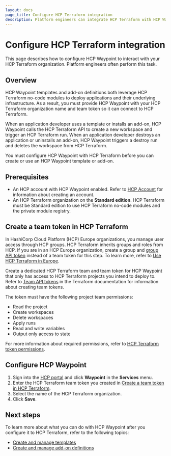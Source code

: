 ```yaml
---
layout: docs
page_title: Configure HCP Terraform integration
description: Platform engineers can integrate HCP Terraform with HCP Waypoint, enabling them to create standard applications and add-ons. Learn how to integrate HCP Terraform into your HCP Waypoint workflows.
---
```


# Configure HCP Terraform integration

This page describes how to configure HCP Waypoint to interact with your HCP Terraform organization. Platform engineers often perform this task.

## Overview

HCP Waypoint templates and add-on definitions both leverage HCP Terraform no-code modules to deploy applications and their underlying infrastructure. As a result, you must provide HCP Waypoint with your HCP Terraform organization name and team token so it can connect to HCP Terraform.

When an application developer uses a template or installs an add-on, HCP Waypoint calls the HCP Terraform API to create a new workspace and trigger an HCP Terraform run. When an application developer destroys an application or uninstalls an add-on, HCP Waypoint triggers a destroy run and deletes the workspace from HCP Terraform.

You must configure HCP Waypoint with HCP Terraform before you can create or use an HCP Waypoint template or add-on.

## Prerequisites

- An HCP account with HCP Waypoint enabled. Refer to [HCP Account](/hcp/docs/hcp/create-account) for information about creating an account.
- An HCP Terraform organization on the **Standard edition**. HCP Terraform must be Standard edition to use HCP Terraform no-code modules and the private module registry.

## Create a team token in HCP Terraform

<Note>

In HashiCorp Cloud Platform (HCP) Europe organizations, you manage user access through HCP groups. HCP Terraform inherits groups and roles from HCP. If you are in an HCP Europe organization, create a group and [group API token](/terraform/cloud-docs/users-teams-organizations/api-tokens#group-api-tokens) instead of a team token for this step. To learn more, refer to [Use HCP Terraform in Europe](/terraform/cloud-docs/europe).

</Note>

Create a dedicated HCP Terraform team and team token for HCP Waypoint that only has access to HCP Terraform projects you intend to deploy to. Refer to [Team API tokens](/terraform/cloud-docs/users-teams-organizations/api-tokens#team-api-tokens) in the Terraform documentation for information about creating team tokens.

The token must have the following project team permissions:

- Read the project
- Create workspaces
- Delete workspaces
- Apply runs
- Read and write variables
- Output only access to state

For more information about required permissions, refer to [HCP Terraform token permissions](/hcp/docs/waypoint/reference/permissions#hcp-terraform-token-permissions).

## Configure HCP Waypoint

1. Sign into the [HCP portal](https://portal.cloud.hashicorp.com/) and click **Waypoint** in the **Services** menu.
1. Enter the HCP Terraform team token you created in [Create a team token in HCP Terraform](#create-a-team-token-in-hcp-terraform).
1. Select the name of the HCP Terraform organization.
1. Click **Save**.

## Next steps

To learn more about what you can do with HCP Waypoint after you configure it to HCP Terraform, refer to the following topics:

- [Create and manage templates](/hcp/docs/waypoint/template-create)
- [Create and manage add-on definitions](/hcp/docs/waypoint/addon-use)
